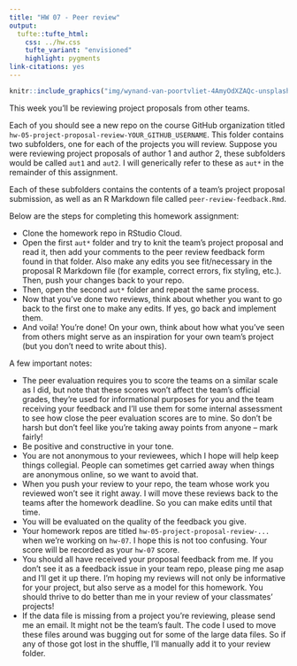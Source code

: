 ```yaml
---
title: "HW 07 - Peer review"
output: 
  tufte::tufte_html:
    css: ../hw.css
    tufte_variant: "envisioned"
    highlight: pygments
link-citations: yes
---
```


```r
knitr::include_graphics("img/wynand-van-poortvliet-4AmyOdXZAQc-unsplash.jpg")
```

This week you'll be reviewing project proposals from other teams.

Each of you should see a new repo on the course GitHub organization titled 
`hw-05-project-proposal-review-YOUR_GITHUB_USERNAME`. This folder contains two subfolders, one for each of the projects you will review. Suppose you were 
reviewing project proposals of author 1 and author 2, these subfolders would 
be called `aut1` and `aut2`. I will generically refer to these as `aut*` in the 
remainder of this assignment.

Each of these subfolders contains the contents of a team's project proposal submission, as well as an R Markdown file called `peer-review-feedback.Rmd`.

Below are the steps for completing this homework assignment:

- Clone the homework repo in RStudio Cloud.
- Open the first `aut*` folder and try to knit the team's project proposal and read it, then add your comments to the peer review feedback form found in that folder. Also make any edits you see fit/necessary in the proposal R Markdown file (for example, correct errors, fix styling, etc.). Then, push your changes back to your repo.
- Then, open the second `aut*` folder and repeat the same process.
- Now that you've done two reviews, think about whether you want to go back to the first one to make any edits. If yes, go back and implement them.
- And voila! You're done! On your own, think about how what you've seen from others might serve as an inspiration for your own team's project (but you don't need to write about this).

A few important notes:

- The peer evaluation requires you to score the teams on a similar scale as I did, but note that these scores won't affect the team's official grades, they're used for informational purposes for you and the team receiving your feedback and I'll use them for some internal assessment to see how close the peer evaluation scores are to mine. So don't be harsh but don't feel like you're taking away points from anyone -- mark fairly!
- Be positive and constructive in your tone.
- You are not anonymous to your reviewees, which I hope will help keep things collegial. People can sometimes get carried away when things are anonymous online, so we want to avoid that.
- When you push your review to your repo, the team whose work you reviewed won't see it right away. I will move these reviews back to the teams after the homework deadline. So you can make edits until that time.
- You will be evaluated on the quality of the feedback you give.
- Your homework repos are titled `hw-05-project-proposal-review-...` when we're working on `hw-07`. I hope this is not too confusing. Your score will be recorded as your `hw-07` score.
- You should all have received your proposal feedback from me. If you don't see it as a feedback issue in your team repo, please ping me asap and I'll get it up there. I'm hoping my reviews will not only be informative for your project, but also serve as a model for this homework. You should thrive to do better than me in your review of your classmates' projects!
- If the data file is missing from a project you're reviewing, please send me an email. It might not be the team's fault. The code I used to move these files around was bugging out for some of the large data files. So if any of those got lost in the shuffle, I'll manually add it to your review folder.
